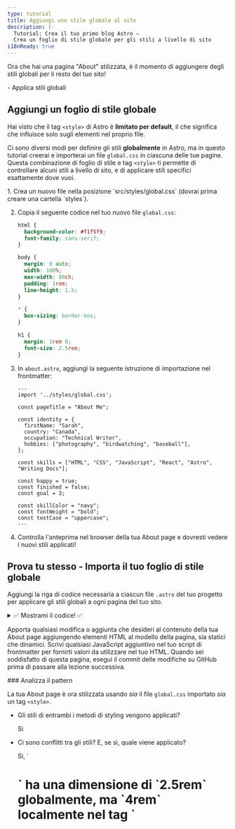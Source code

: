 ```yaml
---
type: tutorial
title: Aggiungi uno stile globale al sito
description: |-
  Tutorial: Crea il tuo primo blog Astro —
  Crea un foglio di stile globale per gli stili a livello di sito
i18nReady: true
---
```


Ora che hai una pagina "About" stilizzata, è il momento di aggiungere degli stili globali per il resto del tuo sito!

<PreCheck>
  - Applica stili globali
</PreCheck>

## Aggiungi un foglio di stile globale

Hai visto che il tag `<style>` di Astro è **limitato per default**, il che significa che influisce solo sugli elementi nel proprio file.

Ci sono diversi modi per definire gli stili **globalmente** in Astro, ma in questo tutorial creerai e importerai un file `global.css` in ciascuna delle tue pagine. Questa combinazione di foglio di stile e tag `<style>` ti permette di controllare alcuni stili a livello di sito, e di applicare stili specifici esattamente dove vuoi.

<Steps>
1. Crea un nuovo file nella posizione `src/styles/global.css` (dovrai prima creare una cartella `styles`).

2. Copia il seguente codice nel tuo nuovo file `global.css`:

    ```css title="src/styles/global.css"
    html {
      background-color: #f1f5f9;
      font-family: sans-serif;
    }

    body {
      margin: 0 auto;
      width: 100%;
      max-width: 80ch;
      padding: 1rem;
      line-height: 1.5;
    }

    * {
      box-sizing: border-box;
    }

    h1 {
      margin: 1rem 0;
      font-size: 2.5rem;
    }
    ```

3. In `about.astro`, aggiungi la seguente istruzione di importazione nel frontmatter:

    ```astro title="src/pages/about.astro" ins={2}
    ---
    import '../styles/global.css';

    const pageTitle = "About Me";

    const identity = {
      firstName: "Sarah",
      country: "Canada",
      occupation: "Technical Writer",
      hobbies: ["photography", "birdwatching", "baseball"],
    };

    const skills = ["HTML", "CSS", "JavaScript", "React", "Astro", "Writing Docs"];

    const happy = true;
    const finished = false;
    const goal = 3;

    const skillColor = "navy";
    const fontWeight = "bold";
    const textCase = "uppercase";
    ---
    ```

4. Controlla l'anteprima nel browser della tua About page e dovresti vedere i nuovi stili applicati!
</Steps>

<Box icon="puzzle-piece">

## Prova tu stesso - Importa il tuo foglio di stile globale

Aggiungi la riga di codice necessaria a ciascun file `.astro` del tuo progetto per applicare gli stili globali a ogni pagina del tuo sito.

<details>
<summary>✅ Mostrami il codice! ✅</summary>

Aggiungi la seguente istruzione di importazione anche nei due altri file di pagina: `src/pages/index.astro` e `src/pages/blog.astro`

```astro title="src/pages/index.astro" ins={2}
---
import '../styles/global.css';
---
```
</details>
</Box>

Apporta qualsiasi modifica o aggiunta che desideri al contenuto della tua About page aggiungendo elementi HTML al modello della pagina, sia statici che dinamici. Scrivi qualsiasi JavaScript aggiuntivo nel tuo script di frontmatter per fornirti valori da utilizzare nel tuo HTML. Quando sei soddisfatto di questa pagina, esegui il commit delle modifiche su GitHub prima di passare alla lezione successiva.

<Box icon="question-mark">
### Analizza il pattern

La tua About page è ora stilizzata usando *sia* il file `global.css` importato *sia* un tag `<style>`.

- Gli stili di entrambi i metodi di styling vengono applicati?

    <p>
      <Spoiler>Sì</Spoiler>
    </p>

- Ci sono conflitti tra gli stili? E, se sì, quale viene applicato?

    <p>
      <Spoiler>Sì, `<h1>` ha una dimensione di `2.5rem` globalmente, ma `4rem` localmente nel tag `<style>`. La regola locale di `4rem` viene applicata sulla About page.</Spoiler>
    </p>

- Descrivi come `global.css` e `<style>` lavorano insieme.

    <p>
      <Spoiler>Quando gli stili confliggono, sia a livello globale che nel tag locale `<style>` di una pagina, gli stili locali dovrebbero sovrascrivere quelli globali. (Tuttavia, ci possono essere altri fattori coinvolti, quindi è sempre una buona idea ispezionare visivamente il sito per assicurarti che gli stili siano applicati correttamente!)</Spoiler>
    </p>

- Come sceglieresti se dichiarare uno stile in un file `global.css` o in un tag `<style>`?

    <p>
      <Spoiler>Se desideri che uno stile venga applicato a livello di sito, dovresti scegliere di usare un file `global.css`. Tuttavia, se desideri che gli stili vengano applicati solo al contenuto HTML in un singolo file `.astro`, e non influenzino altri elementi nel sito, dovresti scegliere un tag `<style>`.</Spoiler>
    </p>

</Box>

<Box icon="check-list">
## Lista di controllo

<Checklist>
- [ ] Posso aggiungere stili CSS globali importando un file `.css`.
</Checklist>
</Box>

### Risorse
- [Sintassi Astro vs JSX - Confronto](/it/reference/astro-syntax/#differenze-tra-astro-e-jsx)

- [Tag `<style>` di Astro](/it/guides/styling/#styling-in-astro)

- [Variabili CSS in Astro](/it/guides/styling/#css-variables)



